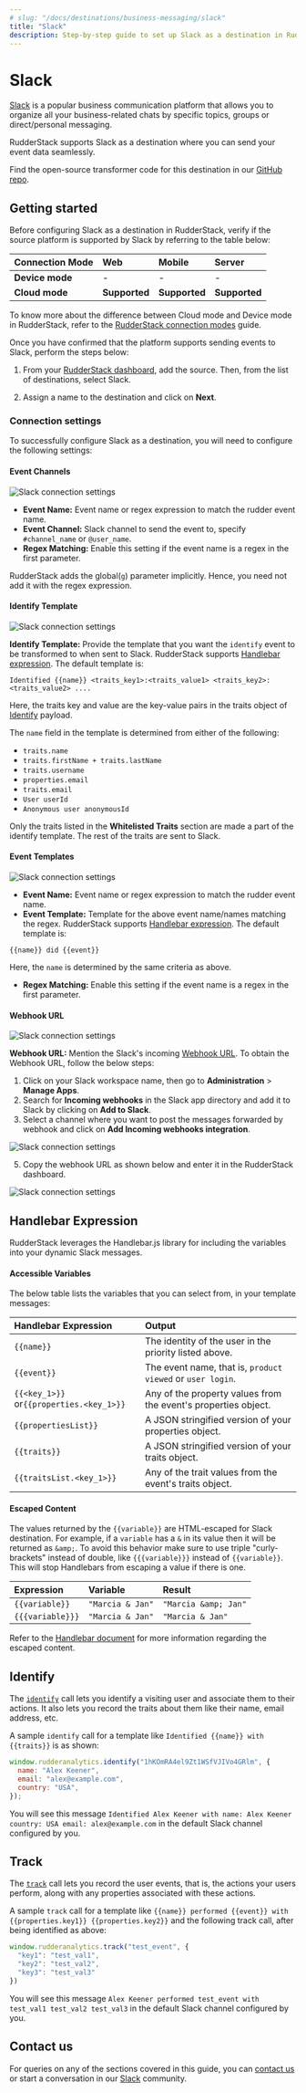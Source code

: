 ```yaml
---
# slug: "/docs/destinations/business-messaging/slack"
title: "Slack"
description: Step-by-step guide to set up Slack as a destination in RudderStack
---
```


# Slack

[Slack](https://slack.com/intl/en-in/) is a popular business communication platform that allows you to organize all your business-related chats by specific topics, groups or direct/personal messaging.

RudderStack supports Slack as a destination where you can send your event data seamlessly.

<div class="successBlock">

 Find the open-source transformer code for this destination in our <a href="https://github.com/rudderlabs/rudder-transformer/tree/master/v0/destinations/slack">GitHub repo</a>.
</div>

## Getting started

Before configuring Slack as a destination in RudderStack, verify if the source platform is supported by Slack by referring to the table below:

| **Connection Mode** | **Web**       | **Mobile**    | **Server**    |
| :------------------ | :------------ | :------------ | :------------ |
| **Device mode**     | -             | -             | -             |
| **Cloud** **mode**  | **Supported** | **Supported** | **Supported** |

<div class="infoBlock">

To know more about the difference between Cloud mode and Device mode in RudderStack, refer to the <a href="https://www.rudderstack.com/docs/rudderstack-cloud/rudderstack-connection-modes/">RudderStack connection modes</a> guide.

</div>

Once you have confirmed that the platform supports sending events to Slack, perform the steps below:

1. From your [RudderStack dashboard](https://app.rudderlabs.com/), add the source. Then, from the list of destinations, select Slack.

2. Assign a name to the destination and click on **Next**.

### Connection settings

To successfully configure Slack as a destination, you will need to configure the following settings:

#### Event Channels

<img src="/assets/event-stream-destinations/slack-settings.png" alt="Slack connection settings" />

- **Event Name:** Event name or regex expression to match the rudder event name.
- **Event Channel:**  Slack channel to send the event to, specify `#channel_name` or `@user_name`.
- **Regex Matching:**  Enable this setting if the event name is a regex in the first parameter.                 

<div class="warningBlock">

RudderStack adds the global\(`g`\) parameter implicitly. Hence, you need not add it with the regex expression.
</div>

#### Identify Template

<img src="/assets/event-stream-destinations/slack-settings4.png" alt="Slack connection settings" />

**Identify Template:** Provide the template that you want the `identify` event to be transformed to when sent to Slack. RudderStack supports [Handlebar expression](https://handlebarsjs.com/guide/expressions.html). The default template is:

`Identified {{name}} <traits_key1>:<traits_value1> <traits_key2>:<traits_value2> ....`

Here, the traits key and value are the key-value pairs in the traits object of [Identify](https://rudderstack.com/docs/rudderstack-api/api-specification/rudderstack-spec/identify/#sample-payload) payload. 

The `name` field in the template is determined from either of the following:

  - `traits.name`
  - `traits.firstName + traits.lastName`
  - `traits.username`
  - `properties.email`
  - `traits.email`
  - `User userId`
  - `Anonymous user anonymousId`

<div class="infoBlock">

Only the traits listed in the <strong>Whitelisted Traits</strong> section are made a part of the identify template. The rest of the traits are sent to Slack.
</div>

#### Event Templates

<img src="/assets/event-stream-destinations/slack-settings2.png" alt="Slack connection settings" />

- **Event Name:** Event name or regex expression to match the rudder event name.                                                                     
- **Event Template:** Template for the above event name/names matching the regex. RudderStack supports [Handlebar expression](https://handlebarsjs.com/guide/expressions.html). The default template is:
 
`{{name}} did {{event}}` 

Here, the `name` is determined by the same criteria as above.
- **Regex Matching:**  Enable this setting if the event name is a regex in the first parameter.

#### Webhook URL

<img src="/assets/event-stream-destinations/slack-settings3.png" alt="Slack connection settings" />

**Webhook URL:** Mention the Slack's incoming [Webhook URL](https://my.slack.com/services/new/incoming-webhook/). To obtain the Webhook URL, follow the below steps:

1. Click on your Slack workspace name, then go to **Administration** > **Manage Apps**.
2. Search for **Incoming webhooks** in the Slack app directory and add it to Slack by clicking on **Add to Slack**.
3. Select a channel where you want to post the messages forwarded by webhook and click on **Add Incoming webhooks integration**.

<img src="/assets/event-stream-destinations/choose-channel-slack.png" alt="Slack connection settings" />

5. Copy the webhook URL as shown below and enter it in the RudderStack dashboard.

<img src="/assets/event-stream-destinations/webhook-url-slack.png" alt="Slack connection settings" />

## Handlebar Expression

RudderStack leverages the Handlebar.js library for including the variables into your dynamic Slack messages.

#### Accessible Variables

The below table lists the variables that you can select from, in your template messages:

| Handlebar Expression                     | Output                                                                  |
| :--------------------------------------- | :---------------------------------------------------------------------- |
| `{{name}}`                               | The identity of the user in the priority listed above.                   |
| `{{event}}`                              | The event name, that is, `product viewed` or `user login`.                    |
| `{{<key_1>}}` or`{{properties.<key_1>}}` | Any of the property values from the event's properties object.           |
| `{{propertiesList}}`                     | A JSON stringified version of your properties object. |
| `{{traits}}`                             | A JSON stringified version of your traits object.     |
| `{{traitsList.<key_1>}}`                 | Any of the trait values from the event's traits object.                  |

#### Escaped Content

The values returned by the `{{variable}}` are HTML-escaped for Slack destination. For example, if a `variable` has a `&` in its value then it will be returned as `&amp;`. To avoid this behavior make sure to use triple "curly-brackets" instead of double, like `{{{variable}}}` instead of `{{variable}}`. This will stop Handlebars from escaping a value if there is one.

| Expression       | Variable         | Result               |
| :--------------- | :--------------- | :------------------- |
| `{{variable}}`   | `"Marcia & Jan"` | `"Marcia &amp; Jan"` |
| `{{{variable}}}` | `"Marcia & Jan"` | `"Marcia & Jan"`     |

<div class="infoBlock">
 
 Refer to the <a href="https://handlebarsjs.com/guide/expressions.html#html-escaping">Handlebar document</a> for more information regarding the escaped content.
</div>

## Identify

The [`identify`](https://rudderstack.com/docs/rudderstack-api/api-specification/rudderstack-spec/identify/) call lets you identify a visiting user and associate them to their actions. It also lets you record the traits about them like their name, email address, etc.

A sample `identify` call for a template like `Identified {{name}} with {{traits}}` is as shown:

```javascript
window.rudderanalytics.identify("1hKOmRA4el9Zt1WSfVJIVo4GRlm", {
  name: "Alex Keener",
  email: "alex@example.com",
  country: "USA",
});
```

You will see this message `Identified Alex Keener with name: Alex Keener country: USA email: alex@example.com` in the default Slack channel configured by you.

## Track

The [`track`](https://rudderstack.com/docs/rudderstack-api/api-specification/rudderstack-spec/track/) call lets you record the user events, that is, the actions your users perform, along with any properties associated with these actions.

A sample `track` call for a template like `{{name}} performed {{event}} with {{properties.key1}} {{properties.key2}}` and the following track call, after being identified as above:

```javascript
window.rudderanalytics.track("test_event", {
  "key1": "test_val1",
  "key2": "test_val2",
  "key3": "test_val3"
})
```

You will see this message `Alex Keener performed test_event with test_val1 test_val2 test_val3` in the default Slack channel configured by you.

## Contact us

For queries on any of the sections covered in this guide, you can [contact us](mailto:%20docs@rudderstack.com) or start a conversation in our [Slack](https://rudderstack.com/join-rudderstack-slack-community) community.
